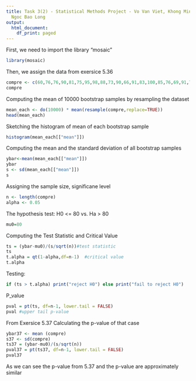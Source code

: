 ---
title: Task 3(2) - Statistical Methods Project - Vo Van Viet, Khong Minh Duc, Cao
  Ngoc Bao Long
output:
  html_document:
    df_print: paged
---
First, we need to import the library "mosaic"

```{r}
library(mosaic)
```
Then, we assign the data from exersice 5.36
```{r}
compre <- c(60,76,76,90,81,75,95,98,88,73,90,66,91,83,100,85,76,69,91,78)
compre
```
Computing the mean of 10000 bootstrap samples by resampling the dataset 
```{r}
mean_each <- do(10000) * mean(resample(compre,replace=TRUE))
head(mean_each)
```
Sketching the histogram of mean of each bootstrap sample
```{r}
histogram(mean_each[["mean"]])
```
Computing the mean and the standard deviation of all bootstrap samples
```{r}
ybar<-mean(mean_each[["mean"]])
ybar
s <- sd(mean_each[["mean"]])
s
```
Assigning the sample size, significane level
```{r}
n <- length(compre)
alpha <- 0.05  
```
The hypothesis test: H0 <= 80 vs. Ha > 80 
```{r}
mu0=80
```
Computing the Test Statistic and Critical Value
```{r}
ts = (ybar-mu0)/(s/sqrt(n))#test statistic
ts
t.alpha = qt(1-alpha,df=n-1)  #critical value
t.alpha
```
Testing:
```{r}
if (ts > t.alpha) print("reject H0") else print("fail to reject H0")
```
P_value
```{r}
pval = pt(ts, df=n-1, lower.tail = FALSE)
pval #upper tail p-value
```

From Exersice 5.37
Calculating the p-value of that case
```{r}
ybar37 <- mean (compre)
s37 <- sd(compre)
ts37 = (ybar-mu0)/(s/sqrt(n))
pval37 = pt(ts37, df=n-1, lower.tail = FALSE)
pval37
```
As we can see the p-value from 5.37 and the p-value are approximately similar

